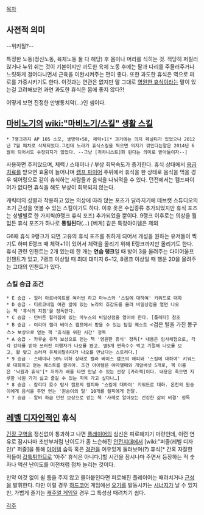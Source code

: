 [[목차]]
== 사전적 의미 ==

--위키질?--

특정한 노동(정신노동, 육체노동 둘 다 해당) 후 몸이나 머리를 식히는 것. 적당히 퍼질러 앉거나 누워 쉬는 것이 기본이지만 과도한 육체 노동 후에는 팔과 다리를 주물러주거나 느릿하게 걸어다니면서 근육을 이완시켜주는 편이 좋다. 또한 과도한 휴식은 역으로 피로를 가중시키기도 한다. 이것과는 연관은 없지만 말 그대로 [[죽음|영원한 휴식]]이라는 말이 있는걸 고려해보면 과연 과도한 휴식은 몸에 좋지 않다?!

어떻게 보면 진정한 만병통치약(...)인 셈이다.

== [[마비노기]]의 [[wiki:"마비노기/스킬" 생활 스킬]] ==
 * 7랭크까지 AP 105 소모, 생명력+50, 체력+1[* 과거에는 의지 페널티가 있었으나 2012년 7월 패치로 삭제되었다.그런데 노라가 휴식스킬을 찍으면 의지가 깎인다는말은 2014년 6월이 되어서도 수정되지가 않았다. --그냥 [귀차니스트]화 된다는 의미로 받아들이자--]

사용하면 주저앉으며, 체력 / 스태미나 / 부상 회복속도가 증가한다. 휴식 상태에서 [[응급치료]]를 받으면 효율이 늘어나며 [[캠프 파이어]] 주위에서 휴식을 한 상태로 음식을 먹을 경우 쉐어링으로 같이 휴식하는 사람들과 음식을 나눠먹을 수 있다. 던전에서는 캠프파이어가 없다면 휴식을 해도 부상이 회복되지 않는다.

캐릭터의 성별과 착용하고 있는 의상에 따라 앉는 포즈가 달라지기에 데브캣 스튜디오의 초기 근성을 엿볼 수 있는 스킬이기도 하다. 이후 옷은 수십종류 추가되었지만 휴식 포즈는 성별별로 한 가지씩(9랭크 휴식 포즈) 추가되었을 뿐이다. 9랭크 이후로는 의상을 뭘 입든 휴식 포즈가 하나로 '''통일된다'''(...) [베게] 같은 특정아이템은 제외

G6때 휴식 9랭크가 되면 고유의 휴식 포즈를 취하게 되어서 개성을 원하는 유저들이 찍기도 하며 E랭크 때 체력+1이 있어서 체력을 올리기 위해 E랭크까지만 올리기도 한다. 휴식 관련 인챈트는 2개 있는데 한 개는 '''연습 랭크'''일 때 방어 3을 올려주는 다이어울프 인챈트가 있고, 7랭크 이상일 때 최대 대미지 6~12, 8랭크 이상일 때 행운 20을 올려주는 고대의 인챈트가 있다.

=== 스킬 승급 조건 ===
 * E 승급 - 힐러 아르바이트를 여러번 하고 마누스와 '스킬에 대하여' 키워드로 대화
 * D 승급 - 티르코네일 여관 앞에 있는 노라의 호감도를 올려 비밀상점을 열면 나오는 책 '휴식의 지침'을 정독한다.
 * C 승급 - 던바튼 힐러집에 있는 마누스의 비밀상점을 열어야 한다. [플레타] 참조
 * B 승급 - 이리아 켈라 베이스 캠프에서 받을 수 있는 탐험 퀘스트 <검은 털을 가진 몽구스> 보상으로 얻는 책 '휴식을 위한 시간' 정독
 * A 승급 - 카루숲 유적 보상으로 얻는 책 '영원한 휴식' 정독[* 내용은 임사체험으로, 각각 강타를 받아 쓰러진 여행자가 나오를 봤고, 별5개 찐옥수수 먹고 기절해 나오를 보고, 활 맞고 쓰러져 유체이탈하다가 나오를 만났다는 스토리다.]
 * 9 승급 - 스태미나 50% 이하 상태로 켈라 베이스 캠프의 에피와 '스킬에 대하여' 키워드로 대화하고 얻는 퀘스트를 클리어. 조건 아이템은 야자열매와 개암버섯 5개로, 책 이름은 '낙원과 휴식'[* 저자가 배를 타면 만날 수 있는 선장 [카라젝]이다. 내용은 죽으면 지루한 낙원 가기 싫고 즐길 수 있는 지옥 가고 싶다나…]
 * 8 승급 - 칼리다 호수 탐사 캠프의 켈피와 '스킬에 대하여' 키워드로 대화. 온천의 원숭이에게 음식을 주면 얻는 '원숭이의 털' 10개를 켈피에게 전달.
 * 7 승급 - 알비 하급 던전 보상으로 얻는 책 '사례로 알아보는 건강한 삶의 비결' 정독

== [[레벨 디자인]]적인 휴식 ==
[[긴장 구역]]을 정신없이 통과하고 나면 [[플레이어]]의 심신은 피로해지기 마련인데, 이런 연유로 잠시나마 초반부처럼 난이도가 좀 느슨해진 [[안전지대]]에서 [wiki:"퍼즐(레벨 디자인)" 퍼즐]을 통해 [[아이템]] 습득 혹은 [[경관]]을 여유있게 둘러보며(?) 휴식[* 간혹 자잘한 적들이 [[갑툭튀]]하므로 '아주' 휴식은 아니다.]할 시간을 잠시나마 주면서 등장하는 적 숫자나 액션 난이도를 이전처럼 점차 늘리는 것이다.

만약 이것 없이 쉴 틈을 주지 않고 몰아붙인다면 피로해진 플레이어는 때려치거나 [[근성]]을 발휘한다. 다만 이럴 경우 [[하드코어]] 게임에선 [[오기]]를 발동시키는 [[시너지]]가 날 수 있지만, 가볍게 즐기는 [[캐주얼 게임]]일 경우 그 특성상 때려치기 쉽다.

[[각주]]
